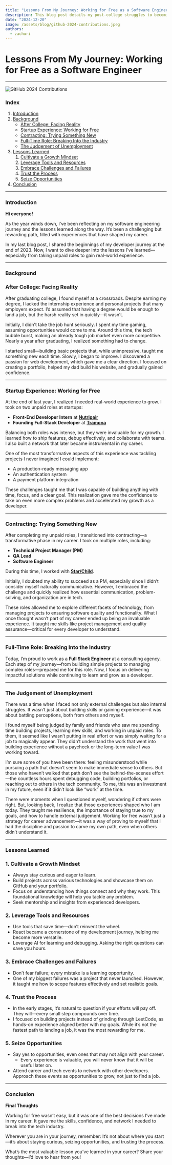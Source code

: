 ```yaml
---
title: "Lessons From My Journey: Working for Free as a Software Engineer"
description: This blog post details my post-college struggles to becoming a software engineer, highlighting lessons learned through my journey.
date: "2024-12-20"
image: /assets/blog/github-2024-contributions.jpeg
authors:
  - zachuri
---
```


# **Lessons From My Journey: Working for Free as a Software Engineer**

---

![GitHub 2024 Contributions](/assets/blog/github-2024-contributions.jpeg)

### **Index**

1. [Introduction](#introduction)
2. [Background](#background)
   - [After College: Facing Reality](#after-college-facing-reality)
   - [Startup Experience: Working for Free](#startup-experience-working-for-free)
   - [Contracting: Trying Something New](#contracting-trying-something-new)
   - [Full-Time Role: Breaking Into the Industry](#full-time-role-breaking-into-the-industry)
   - [The Judgement of Unemployment](#the-judgement-of-unemployment)
3. [Lessons Learned](#lessons-learned)
   1. [Cultivate a Growth Mindset](#cultivate-a-growth-mindset)
   2. [Leverage Tools and Resources](#leverage-tools-and-resources)
   3. [Embrace Challenges and Failures](#embrace-challenges-and-failures)
   4. [Trust the Process](#trust-the-process)
   5. [Seize Opportunities](#seize-opportunities)
4. [Conclusion](#conclusion)

---

### **Introduction**

**Hi everyone!**

As the year winds down, I’ve been reflecting on my software engineering journey and the lessons learned along the way. It’s been a challenging but rewarding path, filled with experiences that have shaped my career.

In my last blog post, I shared the beginnings of my developer journey at the end of 2023. Now, I want to dive deeper into the lessons I’ve learned—especially from taking unpaid roles to gain real-world experience.

---

### **Background**

### **After College: Facing Reality**

After graduating college, I found myself at a crossroads. Despite earning my degree, I lacked the internship experience and personal projects that many employers expect. I’d assumed that having a degree would be enough to land a job, but the harsh reality set in quickly—it wasn’t.

Initially, I didn’t take the job hunt seriously. I spent my time gaming, assuming opportunities would come to me. Around this time, the tech bubble burst, making an already tough job market even more competitive. Nearly a year after graduating, I realized something had to change.

I started small—building basic projects that, while unimpressive, taught me something new each time. Slowly, I began to improve. I discovered a passion for web development, which gave me a clear direction. I focused on creating a portfolio, helped my dad build his website, and gradually gained confidence.

---

### **Startup Experience: Working for Free**

At the end of last year, I realized I needed real-world experience to grow. I took on two unpaid roles at startups:

- **Front-End Developer Intern** at [**Nutripair**](https://www.nutripair.co/)
- **Founding Full-Stack Developer** at [**Tramona**](https://www.tramona.com/)

Balancing both roles was intense, but they were invaluable for my growth. I learned how to ship features, debug effectively, and collaborate with teams. I also built a network that later became instrumental in my career.

One of the most transformative aspects of this experience was tackling projects I never imagined I could implement:

- A production-ready messaging app
- An authentication system
- A payment platform integration

These challenges taught me that I was capable of building anything with time, focus, and a clear goal. This realization gave me the confidence to take on even more complex problems and accelerated my growth as a developer.

---

### **Contracting: Trying Something New**

After completing my unpaid roles, I transitioned into contracting—a transformative phase in my career. I took on multiple roles, including:

- **Technical Project Manager (PM)**
- **QA Lead**
- **Software Engineer**

During this time, I worked with [**Star/Child**](https://www.starchild.app/).

Initially, I doubted my ability to succeed as a PM, especially since I didn’t consider myself naturally communicative. However, I embraced the challenge and quickly realized how essential communication, problem-solving, and organization are in tech.

These roles allowed me to explore different facets of technology, from managing projects to ensuring software quality and functionality. What I once thought wasn’t part of my career ended up being an invaluable experience. It taught me skills like project management and quality assurance—critical for every developer to understand.

---

### **Full-Time Role: Breaking Into the Industry**

Today, I’m proud to work as a **Full Stack Engineer** at a consulting agency. Each step of my journey—from building simple projects to managing complex roles—prepared me for this role. Now, I focus on delivering impactful solutions while continuing to learn and grow as a developer.

---

### **The Judgement of Unemployment**

There was a time when I faced not only external challenges but also internal struggles. It wasn’t just about building skills or gaining experience—it was about battling perceptions, both from others and myself.

I found myself being judged by family and friends who saw me spending time building projects, learning new skills, and working in unpaid roles. To them, it seemed like I wasn’t putting in real effort or was simply waiting for a job to magically appear. They didn’t understand the work that went into building experience without a paycheck or the long-term value I was working toward.

I’m sure some of you have been there: feeling misunderstood while pursuing a path that doesn’t seem to make immediate sense to others. But those who haven’t walked that path don’t see the behind-the-scenes effort—the countless hours spent debugging code, building portfolios, or reaching out to others in the tech community. To me, this was an investment in my future, even if it didn’t look like “work” at the time.

There were moments when I questioned myself, wondering if others were right. But, looking back, I realize that those experiences shaped who I am today. They taught me resilience, the importance of staying true to my goals, and how to handle external judgement. Working for free wasn’t just a strategy for career advancement—it was a way of proving to myself that I had the discipline and passion to carve my own path, even when others didn’t understand it.

---

### **Lessons Learned**

### 1. **Cultivate a Growth Mindset**

- Always stay curious and eager to learn.
- Build projects across various technologies and showcase them on GitHub and your portfolio.
- Focus on understanding how things connect and why they work. This foundational knowledge will help you tackle any problem.
- Seek mentorship and insights from experienced developers.

### 2. **Leverage Tools and Resources**

- Use tools that save time—don’t reinvent the wheel.
- React became a cornerstone of my development journey, helping me become more versatile.
- Leverage AI for learning and debugging. Asking the right questions can save you hours.

### 3. **Embrace Challenges and Failures**

- Don’t fear failure; every mistake is a learning opportunity.
- One of my biggest failures was a project that never launched. However, it taught me how to scope features effectively and set realistic goals.

### 4. **Trust the Process**

- In the early stages, it’s natural to question if your efforts will pay off. They will—every small step compounds over time.
- I focused on building projects instead of grinding through LeetCode, as hands-on experience aligned better with my goals. While it’s not the fastest path to landing a job, it was the most rewarding for me.

### 5. **Seize Opportunities**

- Say yes to opportunities, even ones that may not align with your career.
  - Every experience is valuable, you will never know that it will be useful later on.
- Attend career and tech events to network with other developers. Approach these events as opportunities to grow, not just to find a job.

---

### **Conclusion**

**Final Thoughts**

Working for free wasn’t easy, but it was one of the best decisions I’ve made in my career. It gave me the skills, confidence, and network I needed to break into the tech industry.

Wherever you are in your journey, remember: It’s not about where you start—it’s about staying curious, seizing opportunities, and trusting the process.

What’s the most valuable lesson you’ve learned in your career? Share your thoughts—I’d love to hear from you!
